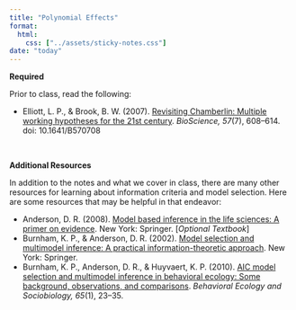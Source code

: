 ```yaml
---
title: "Polynomial Effects"
format:
  html:
    css: ["../assets/sticky-notes.css"]
date: "today"
---
```



**Required**

Prior to class, read the following:

- Elliott, L. P., &amp; Brook, B. W. (2007). [Revisiting Chamberlin: Multiple working hypotheses for the 21st century](https://academic.oup.com/bioscience/article/57/7/608/238555). *BioScience, 57*(7), 608--614. doi: 10.1641/B570708

<br />


**Additional Resources**

In addition to the notes and what we cover in class, there are many other resources for learning about information criteria and model selection. Here are some resources that may be helpful in that endeavor:

- Anderson, D. R. (2008). [Model based inference in the life sciences: A primer on evidence](https://link-springer-com.ezp3.lib.umn.edu/book/10.1007%2F978-0-387-74075-1). New York: Springer. [*Optional Textbook*]
- Burnham, K. P., &amp; Anderson, D. R. (2002). [Model selection and multimodel inference: A practical information-theoretic approach](http://ecologia.ib.usp.br/bie5782/lib/exe/fetch.php?media=bie5782:pdfs:burnham_anderson2002.pdf). New York: Springer.
- Burnham, K. P., Anderson, D. R., &amp; Huyvaert, K. P. (2010). [AIC model selection and multimodel inference in behavioral ecology: Some background, observations, and comparisons](https://link-springer-com.ezp3.lib.umn.edu/article/10.1007/s00265-010-1029-6). *Behavioral Ecology and Sociobiology, 65*(1), 23--35.



